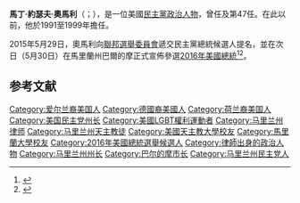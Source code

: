 {{noteTA
|T=zh-hant:馬丁·奧馬利;zh-tw:馬丁·歐麥利;zh-cn:马丁·奥马利;zh-hk:馬田·奧馬利;
|G1=PP
|1=zh-hant:馬丁;zh-tw:馬丁;zh-cn:马丁;zh-hk:馬田;
|2=zh-hant:奧馬利;zh-tw:歐麥利;zh-cn:奥马利;zh-hk:奧馬利;
|3=zh-tw:約瑟夫;zh-hk:祖瑟夫;zh-hans:约瑟夫;zh-hant:約瑟夫;
}}
{{Expand|time=2015-06-01T16:42:49+00:00}}
{{请求翻译|time=2015-06-01T16:42:49+00:00}}
{{Infobox officeholder
|name         = 馬丁·奧馬利<br>Martin O'Malley
|image        = Governor O'Malley Portrait.jpg
|order        = {{link-en|馬里蘭州州長列表|List of Governors of Maryland|第61任}}{{le|馬里蘭州州長|Governor of Maryland}}
|lieutenant   = {{link-en|托尼·G·布朗|Anthony G. Brown|托尼·布朗}}
|term_start   = 2007年1月17日
|term_end     = 2015年1月21日
|predecessor  = {{le|鮑伯·艾爾里希|Bob Ehrlich}}
|successor    = [[拉瑞·霍根|拉瑞·霍根]]
|office1      = 第47任{{le|巴爾的摩市長|List of mayors of Baltimore}}
|term_start1  = 1999年12月7日
|term_end1    = 2007年1月17日
|predecessor1 = {{le|卡特·斯科默克|Kurt Schmoke}}
|successor1   = {{le|希拉·狄克遜|Sheila Dixon}}
|birth_name   = 馬丁·約瑟夫·奧馬利<br>Martin Joseph O'Malley
|birth_date   = {{birth date and age|1963|1|18}}
|birth_place  = {{US}}[[华盛顿哥伦比亚特区|华盛顿哥伦比亚特区]]
|death_date   = 
|death_place  = 
|party        = [[民主黨_(美國)|民主黨]]
|spouse       = {{marriage|{{link-en|凱蒂·奧馬利|Katie O'Malley|凱蒂·庫蘭}}（Katie Curran）|1990}}
|children     = 4
|profession   = 律師
|alma_mater   = [[美國天主教大學|美國天主教大學]]<br>{{link-en|馬里蘭大學法學院|University of Maryland School of Law|馬里蘭大學}}
|religion     = [[天主教會|羅馬天主教]]
|signature    = Martin O'Malley Signature.svg
}}
'''馬丁·約瑟夫·奧馬利'''（{{lang-en|'''Martin Joseph O'Malley'''}}；{{bd|1963年|1月18日||}}），是一位美國[[民主黨_(美國)|民主黨]][[政治人物|政治人物]]，曾任{{link-en|馬里蘭州州長列表|List of Governors of Maryland|第61任}}{{le|馬里蘭州州長|Governor of Maryland}}及第47任{{le|巴爾的摩市長|List of mayors of Baltimore}}。在此以前，他於1991至1999年擔任{{link-en|巴爾的摩市議會|Baltimore City Council|巴爾的摩市議會議員}}。

2015年5月29日，奧馬利向[[聯邦選舉委員會|聯邦選舉委員會]]遞交民主黨總統候選人提名，並在次日（5月30日）在馬里蘭州巴爾的摩正式宣佈參選[[2016年美國總統選舉|2016年美國總統]]<ref>{{Cite web|url = http://www.fec.gov/fecviewer/CandidateCommitteeDetail.do?candidateCommitteeId=P60007671&tabIndex=3|title = Federal Election Comission|date = |accessdate = 2015-05-30|website = |publisher = |last = |first = }}</ref><ref name="jumps">{{cite web | url=http://www.usatoday.com/story/news/politics/elections/2015/05/30/martin-omalley-president-announcement/27330857/| title=Martin O'Malley jumps into presidential race| publisher=  ''[[USA_Today|USA Today]]'' | date=May 30, 2015 | accessdate=May 30, 2015|author= Jackson, David; Cooper, Allen}}</ref>。

==参考文献==
{{reflist}}

{{DEFAULTSORT:Omalley, Martin}}
[[Category:爱尔兰裔美国人|Category:爱尔兰裔美国人]]
[[Category:德國裔美國人|Category:德國裔美國人]]
[[Category:荷兰裔美国人|Category:荷兰裔美国人]]
[[Category:美国民主党州长|Category:美国民主党州长]]
[[Category:美國LGBT權利運動者|Category:美國LGBT權利運動者]]
[[Category:马里兰州律师|Category:马里兰州律师]]
[[Category:马里兰州天主教徒|Category:马里兰州天主教徒]]
[[Category:美國天主教大學校友|Category:美國天主教大學校友]]
[[Category:馬里蘭大學校友|Category:馬里蘭大學校友]]
[[Category:2016年美國總統選舉候選人|Category:2016年美國總統選舉候選人]]
[[Category:律師出身的政治人物|Category:律師出身的政治人物]]
[[Category:马里兰州州长|Category:马里兰州州长]]
[[Category:巴尔的摩市长|Category:巴尔的摩市长]]
[[Category:马里兰州民主党人|Category:马里兰州民主党人]]